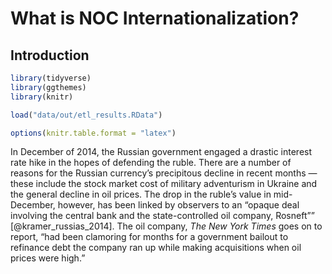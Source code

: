 # What is NOC Internationalization? {#paper1}

## Introduction {#intro01}

<!-- Word Count, August 28th: 7,545 -->

```r
library(tidyverse)
library(ggthemes)
library(knitr)

load("data/out/etl_results.RData")
```

```r
options(knitr.table.format = "latex")
```

In December of 2014, the Russian government engaged a drastic interest rate hike in the hopes of defending the ruble. There are a number of reasons for the Russian currency's precipitous decline in recent months --- these include the stock market cost of military adventurism in Ukraine and the general decline in oil prices. The drop in the ruble's value in mid-December, however, has been linked by observers to an "opaque deal involving the central bank and the state-controlled oil company, Rosneft"" [@kramer_russias_2014]. The oil company, *The New York Times* goes on to report, "had been clamoring for months for a government bailout to refinance debt the company ran up while making acquisitions when oil prices were high."























